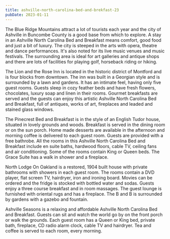 ```yaml
---
title: ashville-north-carolina-bed-and-brekfast-23
pubDate: 2023-01-11
---
```


The Blue Ridge Mountains attract a lot of tourists each year and the city of Ashville in Buncombe County is a good base from which to explore. A stay in an Ashville North Carolina Bed and Breakfast means comfort, good food and just a bit of luxury. The city is steeped in the arts with opera, theatre and dance performances.  It's also noted for its live music venues and music festivals. The surrounding area is ideal for art galleries and antique shops and there are lots of facilities for playing golf, horseback riding or hiking.

The Lion and the Rose Inn is located in the historic district of Montford and is four blocks from downtown. The inn was built in a Georgian style and is surrounded by a lawn and gardens. It has an intimate feel, having only five guest rooms. Guests sleep in cozy feather beds and have fresh flowers, chocolates, luxury soap and linen in their rooms. Gourmet breakfasts are served and the guests can enjoy this artistic Ashville North Carolina Bed and Breakfast, full of antiques, works of art, fireplaces and leaded and stained glass windows.

The Pinecrest Bed and Breakfast is in the style of an English Tudor house, situated in lovely grounds and woods. Breakfast is served in the dining room or on the sun porch. Home made desserts are available in the afternoon and morning coffee is delivered to each guest room. Guests are provided with a free bathrobe. All the rooms in this Ashville North Carolina Bed and Breakfast include en suite baths, hardwood floors, cable TV, ceiling fans and air conditioning. Some of the rooms contain King or Queen beds. The Grace Suite has a walk in shower and a fireplace.

North Lodge On Oakland is a restored, 1904 built house with private bathrooms with showers in each guest room. The rooms contain a DVD player, flat screen TV, hairdryer, iron and ironing board. Movies can be ordered and the fridge is stocked with bottled water and sodas. Guests enjoy a three course breakfast and in room massages. The guest lounge is furnished with oriental rugs and has a fireplace. The B and B is surrounded by gardens with a gazebo and fountain.

Ashville Seasons is a relaxing and affordable Ashville North Carolina Bed and Breakfast. Guests can sit and watch the world go by on the front porch or walk the grounds. Each guest room has a Queen or King bed, private bath, fireplace, CD radio alarm clock, cable TV and hairdryer. Tea and coffee is served to each room, every morning.
